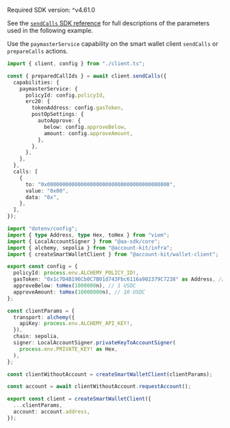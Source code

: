<Info>Required SDK version: ^v4.61.0</Info>

See the [`sendCalls` SDK
reference](/wallets/reference/account-kit/wallet-client/functions/sendCalls)
for full descriptions of the parameters used in the following example.

Use the `paymasterService` capability on the smart wallet client `sendCalls` or `prepareCalls` actions.

<CodeBlocks>

```ts title="sendCalls.ts"
import { client, config } from "./client.ts";

const { preparedCallIds } = await client.sendCalls({
  capabilities: {
    paymasterService: {
      policyId: config.policyId,
      erc20: {
        tokenAddress: config.gasToken,
        postOpSettings: {
          autoApprove: {
            below: config.approveBelow,
            amount: config.approveAmount,
          },
        },
      },
    },
  },
  calls: [
    {
      to: "0x0000000000000000000000000000000000000000",
      value: "0x00",
      data: "0x",
    },
  ],
});
```

```ts title="client.ts"
import "dotenv/config";
import { type Address, type Hex, toHex } from "viem";
import { LocalAccountSigner } from "@aa-sdk/core";
import { alchemy, sepolia } from "@account-kit/infra";
import { createSmartWalletClient } from "@account-kit/wallet-client";

export const config = {
  policyId: process.env.ALCHEMY_POLICY_ID!,
  gasToken: "0x1c7D4B196Cb0C7B01d743Fbc6116a902379C7238" as Address, // USDC on sepolia
  approveBelow: toHex(1000000n), // 1 USDC
  approveAmount: toHex(10000000n), // 10 USDC
};

const clientParams = {
  transport: alchemy({
    apiKey: process.env.ALCHEMY_API_KEY!,
  }),
  chain: sepolia,
  signer: LocalAccountSigner.privateKeyToAccountSigner(
    process.env.PRIVATE_KEY! as Hex,
  ),
};

const clientWithoutAccount = createSmartWalletClient(clientParams);

const account = await clientWithoutAccount.requestAccount();

export const client = createSmartWalletClient({
  ...clientParams,
  account: account.address,
});
```

</CodeBlocks>
